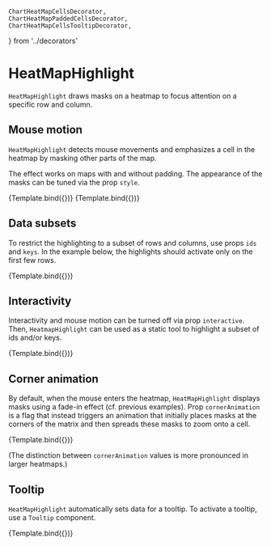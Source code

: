     ChartHeatMapCellsDecorator,
    ChartHeatMapPaddedCellsDecorator,
    ChartHeatMapCellsTooltipDecorator,
} from '../decorators'

# HeatMapHighlight

<Meta title="Addons/Matrix/HeatMaps/HeatMapHighlight" />

`HeatMapHighlight` draws masks on a heatmap to focus attention on a specific row and column.

<ArgsTable of={HeatMapHighlight} />

## Mouse motion

`HeatMapHighlight` detects mouse movements and emphasizes a cell in the heatmap by masking other parts of the map.

The effect works on maps with and without padding. The appearance of the masks can be tuned via the prop `style`.

<Canvas>
    <Story
        name="default"
        args={{
            style: { fill: '#222222', opacity: 0.7 },
        }}
        component={HeatMapHighlight}
        decorators={[ChartHeatMapCellsDecorator]}
    >
        {Template.bind({})}
    </Story>
    <Story
        name="padding"
        args={{
            style: { fill: '#992222', opacity: 0.3 },
        }}
        component={HeatMapHighlight}
        decorators={[ChartHeatMapPaddedCellsDecorator]}
    >
        {Template.bind({})}
    </Story>
</Canvas>

## Data subsets

To restrict the highlighting to a subset of rows and columns, use props `ids` and `keys`.
In the example below, the highlights should activate only on the first few rows.

<Canvas>
    <Story
        name="data subsets"
        args={{
            ids: ['alpha', 'beta'],
            style: { fill: '#222222', opacity: 0.7 },
        }}
        component={HeatMapHighlight}
        decorators={[ChartHeatMapCellsDecorator]}
    >
        {Template.bind({})}
    </Story>
</Canvas>

## Interactivity

Interactivity and mouse motion can be turned off via prop `interactive`.
Then, `HeatmapHighlight` can be used as a static tool to highlight a subset of ids and/or keys.

<Canvas>
    <Story
        name="static"
        args={{
            ids: ['alpha'],
            keys: ['z'],
            interactive: false,
            style: { fill: '#222222', opacity: 0.9 },
        }}
        component={HeatMapHighlight}
        decorators={[ChartHeatMapCellsDecorator]}
    >
        {Template.bind({})}
    </Story>
</Canvas>

## Corner animation

By default, when the mouse enters the heatmap, `HeatMapHighlight` displays masks using a fade-in effect
(cf. previous examples).
Prop `cornerAnimation` is a flag that instead triggers an animation that initially places masks at the corners
of the matrix and then spreads these masks to zoom onto a cell.

<Canvas>
    <Story
        name="corner animation"
        args={{
            cornerAnimation: true,
            style: { fill: '#222222', opacity: 0.9 },
        }}
        component={HeatMapHighlight}
        decorators={[ChartHeatMapCellsDecorator]}
    >
        {Template.bind({})}
    </Story>
</Canvas>

(The distinction between `cornerAnimation` values is more pronounced in larger heatmaps.)

## Tooltip

`HeatMapHighlight` automatically sets data for a tooltip.
To activate a tooltip, use a `Tooltip` component.

<Canvas>
    <Story
        name="tooltip"
        component={HeatMapHighlight}
        decorators={[ChartHeatMapCellsTooltipDecorator]}
    >
        {Template.bind({})}
    </Story>
</Canvas>
